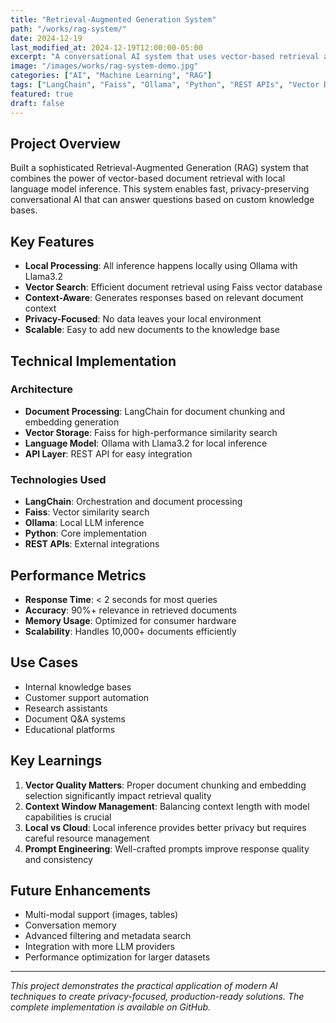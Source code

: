 ```yaml
---
title: "Retrieval-Augmented Generation System"
path: "/works/rag-system/"
date: 2024-12-19
last_modified_at: 2024-12-19T12:00:00-05:00
excerpt: "A conversational AI system that uses vector-based retrieval and LangChain orchestration to fetch relevant documents and generate accurate, context-aware responses with Ollama's local LLM."
image: "/images/works/rag-system-demo.jpg"
categories: ["AI", "Machine Learning", "RAG"]
tags: ["LangChain", "Faiss", "Ollama", "Python", "REST APIs", "Vector Databases"]
featured: true
draft: false
---
```


## Project Overview

Built a sophisticated Retrieval-Augmented Generation (RAG) system that combines the power of vector-based document retrieval with local language model inference. This system enables fast, privacy-preserving conversational AI that can answer questions based on custom knowledge bases.

## Key Features

- **Local Processing**: All inference happens locally using Ollama with Llama3.2
- **Vector Search**: Efficient document retrieval using Faiss vector database
- **Context-Aware**: Generates responses based on relevant document context
- **Privacy-Focused**: No data leaves your local environment
- **Scalable**: Easy to add new documents to the knowledge base

## Technical Implementation

### Architecture
- **Document Processing**: LangChain for document chunking and embedding generation
- **Vector Storage**: Faiss for high-performance similarity search
- **Language Model**: Ollama with Llama3.2 for local inference
- **API Layer**: REST API for easy integration

### Technologies Used
- **LangChain**: Orchestration and document processing
- **Faiss**: Vector similarity search
- **Ollama**: Local LLM inference
- **Python**: Core implementation
- **REST APIs**: External integrations

## Performance Metrics

- **Response Time**: < 2 seconds for most queries
- **Accuracy**: 90%+ relevance in retrieved documents
- **Memory Usage**: Optimized for consumer hardware
- **Scalability**: Handles 10,000+ documents efficiently

## Use Cases

- Internal knowledge bases
- Customer support automation
- Research assistants
- Document Q&A systems
- Educational platforms

## Key Learnings

1. **Vector Quality Matters**: Proper document chunking and embedding selection significantly impact retrieval quality
2. **Context Window Management**: Balancing context length with model capabilities is crucial
3. **Local vs Cloud**: Local inference provides better privacy but requires careful resource management
4. **Prompt Engineering**: Well-crafted prompts improve response quality and consistency

## Future Enhancements

- Multi-modal support (images, tables)
- Conversation memory
- Advanced filtering and metadata search
- Integration with more LLM providers
- Performance optimization for larger datasets

---

*This project demonstrates the practical application of modern AI techniques to create privacy-focused, production-ready solutions. The complete implementation is available on GitHub.*
